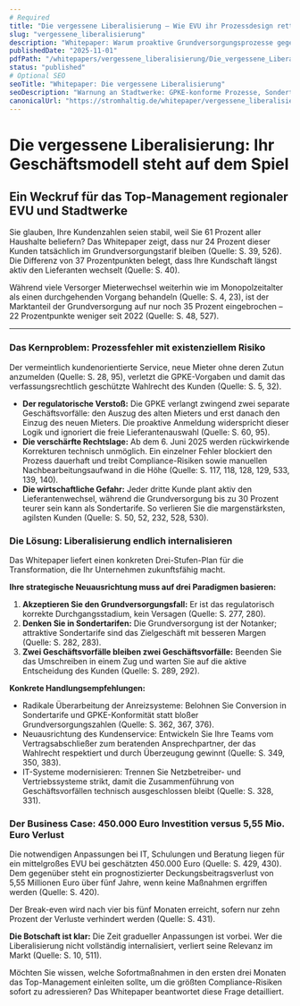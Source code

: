 ```yaml
---
# Required
title: "Die vergessene Liberalisierung – Wie EVU ihr Prozessdesign retten"
slug: "vergessene_liberalisierung"
description: "Whitepaper: Warum proaktive Grundversorgungsprozesse gegen die GPKE verstoßen und wie ein 3-Stufen-Plan EVU vor Compliance- und Ertragsverlusten schützt."
publishedDate: "2025-11-01"
pdfPath: "/whitepapers/vergessene_liberalisierung/Die_vergessene_Liberalisierung.pdf"
status: "published"
# Optional SEO
seoTitle: "Whitepaper: Die vergessene Liberalisierung"
seoDescription: "Warnung an Stadtwerke: GPKE-konforme Prozesse, Sondertarif-Fokus und IT-Modernisierung als Hebel gegen Marktanteilsverluste."
canonicalUrl: "https://stromhaltig.de/whitepaper/vergessene_liberalisierung"
---
```


# Die vergessene Liberalisierung: Ihr Geschäftsmodell steht auf dem Spiel

## Ein Weckruf für das Top-Management regionaler EVU und Stadtwerke

Sie glauben, Ihre Kundenzahlen seien stabil, weil Sie 61 Prozent aller Haushalte beliefern? Das Whitepaper zeigt, dass nur 24 Prozent dieser Kunden tatsächlich im Grundversorgungstarif bleiben (Quelle: S. 39, 526). Die Differenz von 37 Prozentpunkten belegt, dass Ihre Kundschaft längst aktiv den Lieferanten wechselt (Quelle: S. 40).

Während viele Versorger Mieterwechsel weiterhin wie im Monopolzeitalter als einen durchgehenden Vorgang behandeln (Quelle: S. 4, 23), ist der Marktanteil der Grundversorgung auf nur noch 35 Prozent eingebrochen – 22 Prozentpunkte weniger seit 2022 (Quelle: S. 48, 527).

---

### Das Kernproblem: Prozessfehler mit existenziellem Risiko

Der vermeintlich kundenorientierte Service, neue Mieter ohne deren Zutun anzumelden (Quelle: S. 28, 95), verletzt die GPKE-Vorgaben und damit das verfassungsrechtlich geschützte Wahlrecht des Kunden (Quelle: S. 5, 32).

- **Der regulatorische Verstoß:** Die GPKE verlangt zwingend zwei separate Geschäftsvorfälle: den Auszug des alten Mieters und erst danach den Einzug des neuen Mieters. Die proaktive Anmeldung widerspricht dieser Logik und ignoriert die freie Lieferantenauswahl (Quelle: S. 60, 95).
- **Die verschärfte Rechtslage:** Ab dem 6. Juni 2025 werden rückwirkende Korrekturen technisch unmöglich. Ein einzelner Fehler blockiert den Prozess dauerhaft und treibt Compliance-Risiken sowie manuellen Nachbearbeitungsaufwand in die Höhe (Quelle: S. 117, 118, 128, 129, 533, 139, 140).
- **Die wirtschaftliche Gefahr:** Jeder dritte Kunde plant aktiv den Lieferantenwechsel, während die Grundversorgung bis zu 30 Prozent teurer sein kann als Sondertarife. So verlieren Sie die margenstärksten, agilsten Kunden (Quelle: S. 50, 52, 232, 528, 530).

### Die Lösung: Liberalisierung endlich internalisieren

Das Whitepaper liefert einen konkreten Drei-Stufen-Plan für die Transformation, die Ihr Unternehmen zukunftsfähig macht.

**Ihre strategische Neuausrichtung muss auf drei Paradigmen basieren:**

1. **Akzeptieren Sie den Grundversorgungsfall:** Er ist das regulatorisch korrekte Durchgangsstadium, kein Versagen (Quelle: S. 277, 280).
2. **Denken Sie in Sondertarifen:** Die Grundversorgung ist der Notanker; attraktive Sondertarife sind das Zielgeschäft mit besseren Margen (Quelle: S. 282, 283).
3. **Zwei Geschäftsvorfälle bleiben zwei Geschäftsvorfälle:** Beenden Sie das Umschreiben in einem Zug und warten Sie auf die aktive Entscheidung des Kunden (Quelle: S. 289, 292).

**Konkrete Handlungsempfehlungen:**

- Radikale Überarbeitung der Anreizsysteme: Belohnen Sie Conversion in Sondertarife und GPKE-Konformität statt bloßer Grundversorgungszahlen (Quelle: S. 362, 367, 376).
- Neuausrichtung des Kundenservice: Entwickeln Sie Ihre Teams vom Vertragsabschließer zum beratenden Ansprechpartner, der das Wahlrecht respektiert und durch Überzeugung gewinnt (Quelle: S. 349, 350, 383).
- IT-Systeme modernisieren: Trennen Sie Netzbetreiber- und Vertriebssysteme strikt, damit die Zusammenführung von Geschäftsvorfällen technisch ausgeschlossen bleibt (Quelle: S. 328, 331).

### Der Business Case: 450.000 Euro Investition versus 5,55 Mio. Euro Verlust

Die notwendigen Anpassungen bei IT, Schulungen und Beratung liegen für ein mittelgroßes EVU bei geschätzten 450.000 Euro (Quelle: S. 429, 430). Dem gegenüber steht ein prognostizierter Deckungsbeitragsverlust von 5,55 Millionen Euro über fünf Jahre, wenn keine Maßnahmen ergriffen werden (Quelle: S. 420).

Der Break-even wird nach vier bis fünf Monaten erreicht, sofern nur zehn Prozent der Verluste verhindert werden (Quelle: S. 431).

**Die Botschaft ist klar:** Die Zeit gradueller Anpassungen ist vorbei. Wer die Liberalisierung nicht vollständig internalisiert, verliert seine Relevanz im Markt (Quelle: S. 10, 511).

Möchten Sie wissen, welche Sofortmaßnahmen in den ersten drei Monaten das Top-Management einleiten sollte, um die größten Compliance-Risiken sofort zu adressieren? Das Whitepaper beantwortet diese Frage detailliert.
